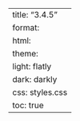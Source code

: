 ---
title: "3.4.5"
format:
    html:
        theme:
            light: flatly
            dark: darkly
        css: styles.css
        toc: true
---